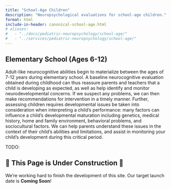 ```yaml
---
title: "School-Age Children"
description: "Neuropsychological evaluations for school-age children."
format: html
include-in-header: canonical-school-age.html
# aliases:
#   - "../docs/pediatric-neuropsychology/school-age/"
#   - "../services/pediatric-neuropsychology/school-age/"
---
```


## Elementary School (Ages 6-12)

Adult-like neurocognitive abilities begin to materialize between the ages of 7-12 years during elementary school.  A baseline neurocognitive evaluation obtained during childhood can thus reassure parents and teachers that a child is developing as expected, as well as help identify and monitor neurodevelopmental concerns.  If we suspect any problems, we can then make recommendations for intervention in a timely manner.  Further, assessing children requires developmental issues be taken into consideration when interpreting a child’s performance: many factors can influence a child’s developmental maturation including genetics, medical history, home and family environment, behavioral problems, and sociocultural factors.  We can help parents understand these issues in the context of their child’s abilities and limitations, and assist in monitoring your child’s development during this critical period.

TODO:

## 🚧 This Page is Under Construction 🚧

We're working hard to finish the development of this site. Our target launch
date is **Coming Soon**!
